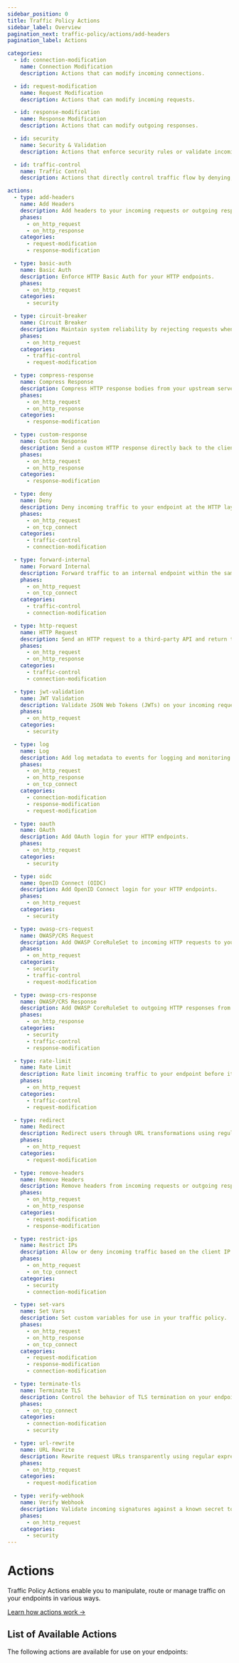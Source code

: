 ```yaml
---
sidebar_position: 0
title: Traffic Policy Actions
sidebar_label: Overview
pagination_next: traffic-policy/actions/add-headers
pagination_label: Actions

categories:
  - id: connection-modification
    name: Connection Modification
    description: Actions that can modify incoming connections.

  - id: request-modification
    name: Request Modification
    description: Actions that can modify incoming requests.

  - id: response-modification
    name: Response Modification
    description: Actions that can modify outgoing responses.

  - id: security
    name: Security & Validation
    description: Actions that enforce security rules or validate incoming requests.

  - id: traffic-control
    name: Traffic Control
    description: Actions that directly control traffic flow by denying, forwarding, or restricting access.

actions:
  - type: add-headers
    name: Add Headers
    description: Add headers to your incoming requests or outgoing responses.
    phases:
      - on_http_request
      - on_http_response
    categories:
      - request-modification
      - response-modification

  - type: basic-auth
    name: Basic Auth
    description: Enforce HTTP Basic Auth for your HTTP endpoints.
    phases:
      - on_http_request
    categories:
      - security

  - type: circuit-breaker
    name: Circuit Breaker
    description: Maintain system reliability by rejecting requests when error rates exceed defined thresholds.
    phases:
      - on_http_request
    categories:
      - traffic-control
      - request-modification

  - type: compress-response
    name: Compress Response
    description: Compress HTTP response bodies from your upstream server.
    phases:
      - on_http_request
      - on_http_response
    categories:
      - response-modification

  - type: custom-response
    name: Custom Response
    description: Send a custom HTTP response directly back to the client.
    phases:
      - on_http_request
      - on_http_response
    categories:
      - response-modification

  - type: deny
    name: Deny
    description: Deny incoming traffic to your endpoint at the HTTP layer.
    phases:
      - on_http_request
      - on_tcp_connect
    categories:
      - traffic-control
      - connection-modification

  - type: forward-internal
    name: Forward Internal
    description: Forward traffic to an internal endpoint within the same ngrok account.
    phases:
      - on_http_request
      - on_tcp_connect
    categories:
      - traffic-control
      - connection-modification

  - type: http-request
    name: HTTP Request
    description: Send an HTTP request to a third-party API and return the response.
    phases:
      - on_http_request
      - on_http_response
    categories:
      - traffic-control
      - connection-modification

  - type: jwt-validation
    name: JWT Validation
    description: Validate JSON Web Tokens (JWTs) on your incoming requests.
    phases:
      - on_http_request
    categories:
      - security

  - type: log
    name: Log
    description: Add log metadata to events for logging and monitoring.
    phases:
      - on_http_request
      - on_http_response
      - on_tcp_connect
    categories:
      - connection-modification
      - response-modification
      - request-modification

  - type: oauth
    name: OAuth
    description: Add OAuth login for your HTTP endpoints.
    phases:
      - on_http_request
    categories:
      - security

  - type: oidc
    name: OpenID Connect (OIDC)
    description: Add OpenID Connect login for your HTTP endpoints.
    phases:
      - on_http_request
    categories:
      - security

  - type: owasp-crs-request
    name: OWASP/CRS Request
    description: Add OWASP CoreRuleSet to incoming HTTP requests to your endpoints.
    phases:
      - on_http_request
    categories:
      - security
      - traffic-control
      - request-modification

  - type: owasp-crs-response
    name: OWASP/CRS Response
    description: Add OWASP CoreRuleSet to outgoing HTTP responses from your endpoints.
    phases:
      - on_http_response
    categories:
      - security
      - traffic-control
      - response-modification

  - type: rate-limit
    name: Rate Limit
    description: Rate limit incoming traffic to your endpoint before it hits your upstream servers.
    phases:
      - on_http_request
    categories:
      - traffic-control
      - request-modification

  - type: redirect
    name: Redirect
    description: Redirect users through URL transformations using regular expressions.
    phases:
      - on_http_request
    categories:
      - request-modification

  - type: remove-headers
    name: Remove Headers
    description: Remove headers from incoming requests or outgoing responses.
    phases:
      - on_http_request
      - on_http_response
    categories:
      - request-modification
      - response-modification

  - type: restrict-ips
    name: Restrict IPs
    description: Allow or deny incoming traffic based on the client IP.
    phases:
      - on_http_request
      - on_tcp_connect
    categories:
      - security
      - connection-modification

  - type: set-vars
    name: Set Vars
    description: Set custom variables for use in your traffic policy.
    phases:
      - on_http_request
      - on_http_response
      - on_tcp_connect
    categories:
      - request-modification
      - response-modification
      - connection-modification

  - type: terminate-tls
    name: Terminate TLS
    description: Control the behavior of TLS termination on your endpoints.
    phases:
      - on_tcp_connect
    categories:
      - connection-modification
      - security

  - type: url-rewrite
    name: URL Rewrite
    description: Rewrite request URLs transparently using regular expressions.
    phases:
      - on_http_request
    categories:
      - request-modification

  - type: verify-webhook
    name: Verify Webhook
    description: Validate incoming signatures against a known secret to ensure authenticity.
    phases:
      - on_http_request
    categories:
      - security
---
```



# Actions

Traffic Policy Actions enable you to manipulate, route or manage traffic on your endpoints in various ways.

[Learn how actions work →](/traffic-policy/concepts/actions)

## List of Available Actions

The following actions are available for use on your endpoints:

<ActionHub actions={frontMatter.actions} />
